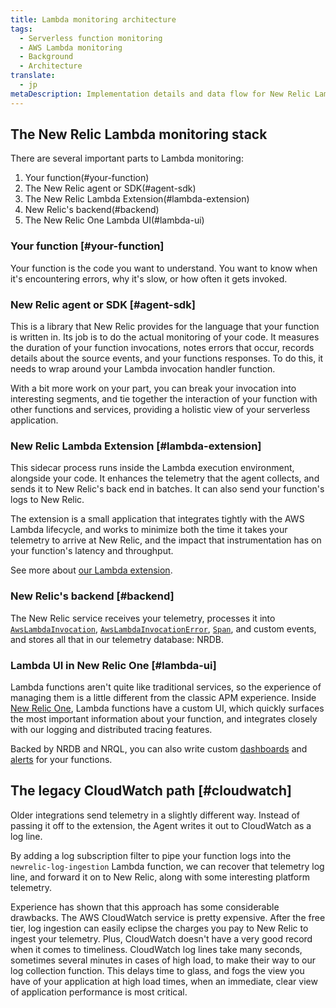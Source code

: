 ```yaml
---
title: Lambda monitoring architecture
tags:
  - Serverless function monitoring
  - AWS Lambda monitoring
  - Background
  - Architecture
translate:
  - jp
metaDescription: Implementation details and data flow for New Relic Lambda monitoring
---
```


## The New Relic Lambda monitoring stack

There are several important parts to Lambda monitoring:

1. Your function(#your-function)
2. The New Relic agent or SDK(#agent-sdk)
3. The New Relic Lambda Extension(#lambda-extension)
4. New Relic's backend(#backend)
5. The New Relic One Lambda UI(#lambda-ui)

### Your function [#your-function]

Your function is the code you want to understand. You want to know when it's encountering errors, why it's slow, or
how often it gets invoked.

### New Relic agent or SDK [#agent-sdk]

This is a library that New Relic provides for the language that your function is written in. Its job is to do the
actual monitoring of your code. It measures the duration of your function invocations, notes errors that occur,
records details about the source events, and your functions responses. To do this, it needs to wrap around
your Lambda invocation handler function.

With a bit more work on your part, you can break your invocation into interesting segments, and tie together the
interaction of your function with other functions and services, providing a holistic view of your serverless
application.

### New Relic Lambda Extension [#lambda-extension]

This sidecar process runs inside the Lambda execution environment, alongside your code. It enhances the telemetry
that the agent collects, and sends it to New Relic's back end in batches. It can also send your function's logs to
New Relic.

The extension is a small application that integrates tightly with the AWS Lambda lifecycle, and works to minimize
both the time it takes your telemetry to arrive at New Relic, and the impact that instrumentation has on your
function's latency and throughput.

See more about [our Lambda extension](https://github.com/newrelic/newrelic-lambda-extension).

### New Relic's backend [#backend]

The New Relic service receives your telemetry, processes it into [`AwsLambdaInvocation`](/attribute-dictionary/?event=AwsLambdaInvocation), [`AwsLambdaInvocationError`](/attribute-dictionary/?event=AwsLambdaInvocationError),
[`Span`](/attribute-dictionary/?event=Span), and custom events, and stores all that in our telemetry database: NRDB.

### Lambda UI in New Relic One [#lambda-ui]

Lambda functions aren't quite like traditional services, so the experience of managing them is a little different
from the classic APM experience. Inside [New Relic One](/docs/new-relic-one/use-new-relic-one/get-started/introduction-new-relic-one/), Lambda functions have a custom UI, which quickly surfaces the most important information about your function, and integrates closely with our logging and distributed tracing features. 

Backed by NRDB and NRQL, you can also write custom [dashboards](/docs/query-your-data/explore-query-data/dashboards/introduction-dashboards/) and [alerts](/docs/alerts-applied-intelligence/new-relic-alerts/learn-alerts/introduction-alerts/) for your functions.

## The legacy CloudWatch path [#cloudwatch]

Older integrations send telemetry in a slightly different way. Instead of passing it off to the extension, the Agent
writes it out to CloudWatch as a log line.

By adding a log subscription filter to pipe your function logs into the `newrelic-log-ingestion` Lambda function, we can
recover that telemetry log line, and forward it on to New Relic, along with some interesting platform telemetry.

Experience has shown that this approach has some considerable drawbacks. The AWS CloudWatch service is pretty
expensive. After the free tier, log ingestion can easily eclipse the charges you pay to New Relic to ingest your
telemetry. Plus, CloudWatch doesn't have a very good record when it comes to timeliness. CloudWatch log lines take
many seconds, sometimes several minutes in cases of high load, to make their way to our log collection function.
This delays time to glass, and fogs the view you have of your application at high load times, when an immediate, clear
view of application performance is most critical.
